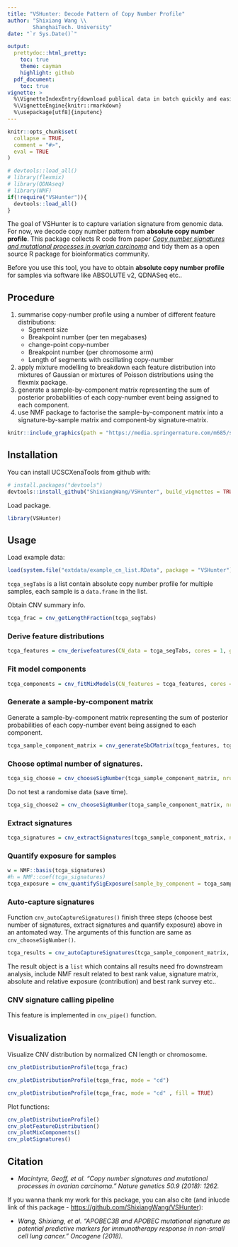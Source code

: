 ```yaml
---
title: "VSHunter: Decode Pattern of Copy Number Profile"
author: "Shixiang Wang \\
        ShanghaiTech. University"
date: "`r Sys.Date()`"

output:
  prettydoc::html_pretty:
    toc: true
    theme: cayman
    highlight: github
  pdf_document:
    toc: true
vignette: >
  %\VignetteIndexEntry{download publical data in batch quickly and easily}
  %\VignetteEngine{knitr::rmarkdown}
  %\usepackage[utf8]{inputenc}
---
```


```r
knitr::opts_chunk$set(
  collapse = TRUE,
  comment = "#>",
  eval = TRUE
)
```

```r
# devtools::load_all()
# library(flexmix)
# library(QDNAseq)
# library(NMF)
if(!require("VSHunter")){
  devtools::load_all()
}
```

The goal of VSHunter is to capture variation signature from genomic data. For now, we decode copy number pattern from **absolute copy number profile**. This package collects R code from paper _[Copy number signatures and mutational processes in ovarian carcinoma](https://www.nature.com/articles/s41588-018-0179-8)_ and tidy them as a open source R package for bioinformatics community.

Before you use this tool, you have to obtain **absolute copy number profile** for samples via software like ABSOLUTE v2, QDNASeq etc..

## Procedure

1. summarise copy-number profile using a number of different feature distributions:
    * Sgement size
    * Breakpoint number (per ten megabases)
    * change-point copy-number
    * Breakpoint number (per chromosome arm)
    * Length of segments with oscillating copy-number
2. apply mixture modelling to breakdown each feature distribution into mixtures of Gaussian or mixtures of Poisson distributions using the flexmix package.
3. generate a sample-by-component matrix representing the sum of posterior probabilities of each copy-number event being assigned to each component.
4. use NMF package to factorise the sample-by-component matrix into a signature-by-sample matrix and component-by signature-matrix.

```r
knitr::include_graphics(path = "https://media.springernature.com/m685/springer-static/image/art%3A10.1038%2Fs41588-018-0179-8/MediaObjects/41588_2018_179_Fig1_HTML.png")
```



## Installation

You can install UCSCXenaTools from github with:

```r
# install.packages("devtools")
devtools::install_github("ShixiangWang/VSHunter", build_vignettes = TRUE)
```

Load package.

```r
library(VSHunter)
```


## Usage

Load example data:

```r
load(system.file("extdata/example_cn_list.RData", package = "VSHunter"))
```

`tcga_segTabs` is a list contain absolute copy number profile for multiple samples, each sample is a `data.frame` in the list.

Obtain CNV summary info.


```r
tcga_frac = cnv_getLengthFraction(tcga_segTabs)
```


### Derive feature distributions

```r
tcga_features = cnv_derivefeatures(CN_data = tcga_segTabs, cores = 1, genome_build = "hg19")
```

### Fit model components

```r
tcga_components = cnv_fitMixModels(CN_features = tcga_features, cores = 4)
```


### Generate a sample-by-component matrix

Generate a sample-by-component matrix representing the sum of posterior probabilities of each copy-number event being assigned to each component.

```r
tcga_sample_component_matrix = cnv_generateSbCMatrix(tcga_features, tcga_components, cores = 4)
```


### Choose optimal number of signatures.

```r
tcga_sig_choose = cnv_chooseSigNumber(tcga_sample_component_matrix, nrun = 10, cores = 4)
```


Do not test a randomise data (save time).

```r
tcga_sig_choose2 = cnv_chooseSigNumber(tcga_sample_component_matrix, nrun = 10, cores = 4, testRandom = FALSE)
```


### Extract signatures

```r
tcga_signatures = cnv_extractSignatures(tcga_sample_component_matrix, nsig = 3, cores = 4)
```

### Quantify exposure for samples

```r
w = NMF::basis(tcga_signatures)
#h = NMF::coef(tcga_signatures)
tcga_exposure = cnv_quantifySigExposure(sample_by_component = tcga_sample_component_matrix, component_by_signature = w)
```

### Auto-capture signatures

Function `cnv_autoCaptureSignatures()` finish three steps (choose best number of signatures, extract signatures and quantify exposure) above in an  antomated way. The arguments of this function are same as `cnv_chooseSigNumber()`.

```r
tcga_results = cnv_autoCaptureSignatures(tcga_sample_component_matrix, nrun=10, cores = 4)
```

The result object is a `list` which contains all results need fro downstream analysis, include NMF result related to best rank value, signature matrix, absolute and relative exposure (contribution) and best rank survey etc..



### CNV signature calling pipeline

This feature is implemented in `cnv_pipe()` function.

 
 
## Visualization 


Visualize CNV distribution by normalized CN length or chromosome.

```r
cnv_plotDistributionProfile(tcga_frac)
```

```r
cnv_plotDistributionProfile(tcga_frac, mode = "cd")
```

```r
cnv_plotDistributionProfile(tcga_frac, mode = "cd" , fill = TRUE)
```


Plot functions:

```r
cnv_plotDistributionProfile()
cnv_plotFeatureDistribution()
cnv_plotMixComponents()
cnv_plotSignatures()
```

 
## Citation

* _Macintyre, Geoff, et al. "Copy number signatures and mutational processes in ovarian carcinoma." Nature genetics 50.9 (2018): 1262._

If you wanna thank my work for this package, you can also cite (and inlucde link of this package - <https://github.com/ShixiangWang/VSHunter>):

* _Wang, Shixiang, et al. "APOBEC3B and APOBEC mutational signature as potential predictive markers for immunotherapy response in non-small cell lung cancer." Oncogene (2018)._
